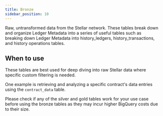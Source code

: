 ```yaml
---
title: Bronze
sidebar_position: 10
---
```



Raw, untransformed data from the Stellar network. These tables break down and organize Ledger Metadata into a series of useful tables such as breaking down Ledger Metadata into history_ledgers, history_transactions, and history operations tables.

## When to use

These tables are best used for deep diving into raw Stellar data where specific custom filtering is needed.

One example is retrieving and analyzing a specific contract's data entries using the `contract_data` table.

Please check if any of the silver and gold tables work for your use case before using the bronze tables as they may incur higher BigQuery costs due to their size.

<DocCardList />
